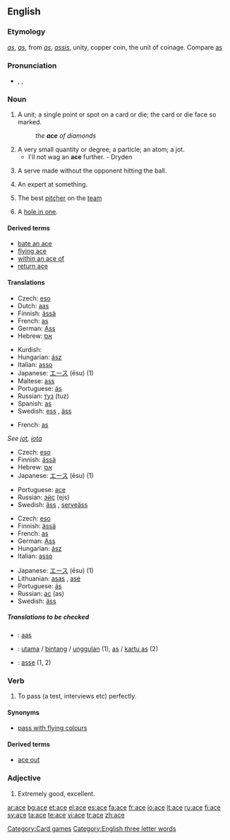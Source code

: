 {{see|Ace|ACE}}
==English==

===Etymology===
{{OE.}} ''[[as]]'', {{F.}} ''[[as]]'', from {{L.}} ''[[as]]'', ''[[assis]]'', unity, copper coin, the unit of coinage. Compare [[as]]

===Pronunciation===
* {{enPR|ās}}, {{IPA|/eɪs/}}, {{SAMPA|/eIs/}}
*: {{rhymes|eɪs}}

===Noun===
{{en-noun}}

# A unit; a single point or spot on a card or die; the card or die face so marked.
#: ''the '''ace''' of diamonds''
# A very small quantity or degree; a particle; an atom; a jot.
#* I'll not wag an '''ace''' further. - Dryden
# {{tennis}} A serve made without the opponent hitting the ball.
# An expert at something.
# {{baseball}} The best [[pitcher]] on the [[team]]
# {{golf}} A [[hole in one]].

====Derived terms====
* [[bate an ace]]
* [[flying ace]]
* [[within an ace of]]
* [[return ace]]

====Translations====
{{trans-top|unit}}
{{trans-mid}}
{{trans-bottom}}

{{trans-top|card with a single spot}}
* Czech: [[eso]] {{n}}
* Dutch: [[aas]] {{m}}
* Finnish: [[ässä]]
* French: [[as#French|as]] {{m}}
* German: [[As#German|Ass]] {{n}}
* Hebrew: [[אס]] {{m}}
{{trans-mid}}
* Kurdish: {{KUchar|[[ئاس]]}}
* Hungarian: [[ász]]
* Italian: [[asso]] {{m}}
* Japanese: [[エース]] (ēsu) (1)
* Maltese: [[ass]]
* Portuguese: [[ás]] {{m}}
* Russian: [[туз]] (tuz) {{m}}
* Spanish: [[as#Spanish|as]] {{m}}
* Swedish: [[ess]] {{n}}, [[äss]] {{n}}
{{trans-bottom}}

{{trans-top|die face with a single spot}}
* French: [[as#French|as]] {{m}}
{{trans-mid}}
{{trans-bottom}}

{{trans-top|very small quantity or degree}}
''See [[jot]], [[iota]]''
{{trans-bottom}}
{{trans-top|point scored in tennis without the opponent hitting the ball}}
* Czech: [[eso]] {{n}}
* Finnish: [[ässä]]
* Hebrew: [[אס]] {{m}}
* Japanese: [[エース]] (ēsu) (1)
{{trans-mid}}
* Portuguese: [[ace]] {{m}}
* Russian: [[эйс]] (ejs) {{m}}
* Swedish: [[äss]] {{n}}, [[serveäss]] {{n}}
{{trans-bottom}}

{{trans-top|expert}}
* Czech: [[eso]] {{n}}
* Finnish: [[ässä]]
* French: [[as#French|as]] {{m}}
* German: [[Ass]] {{n}}
* Hungarian: [[ász]]
* Italian: [[asso]] {{m}}
{{trans-mid}}
* Japanese: [[エース]] (ēsu) (1)
* Lithuanian: [[asas]] {{m}}, [[asė]] {{f}}
* Portuguese: [[ás]] {{m}}
* Russian: [[ас]] (as) {{m}}
* Swedish: [[äss]] {{n}}
{{trans-bottom}}

=====Translations to be checked=====
{{checktrans}}
* {{ttbc|Frisian}}: [[aas]]
* {{ttbc|Indonesian}}: [[utama]] / [[bintang]] / [[unggul]]an (1), [[as]] / [[kartu as]] (2)
* {{ttbc|Interlingua}}: [[asse]] (1, 2)

===Verb===
{{en-verb|ac|ing}}

# To pass (a test, interviews etc) perfectly.

====Synonyms====
* [[pass with flying colours]]

====Derived terms====
* [[ace out]]

===Adjective===
{{en-adj|acer|acest|more}}

# {{informal}} Extremely good, excellent.

[[Category:Card games]]
[[Category:English three letter words]]

[[ar:ace]]
[[bg:ace]]
[[et:ace]]
[[el:ace]]
[[es:ace]]
[[fa:ace]]
[[fr:ace]]
[[io:ace]]
[[lt:ace]]
[[ru:ace]]
[[fi:ace]]
[[sv:ace]]
[[ta:ace]]
[[te:ace]]
[[vi:ace]]
[[tr:ace]]
[[zh:ace]]
